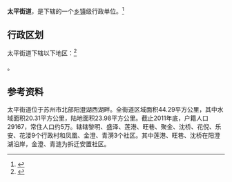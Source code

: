 {{中国乡级行政区|32/05/07/002/000}}

'''太平街道'''，是{{PRC admin/fullname|32/05/07/002/000|3}}下辖的一个[[乡镇|乡镇]]级行政单位。<ref>{{PRC admin/ref sgc|{{PRC admin/parent|32/05/07/002/000}}}}</ref>

== 行政区划 ==

太平街道下辖以下地区：<ref>{{PRC admin/ref sgc|32/05/07/002/000}}</ref>

{{PRC admin/children|32/05/07/002/000}}。

== 参考资料 ==

{{reflist}}

{{行政区划小作品}}
{{PRC admin/navcat|32/05/07/002/000}}
太平街道位于苏州市北部阳澄湖西湖畔。全街道区域面积44.29平方公里，其中水域面积20.31平方公里，陆地面积23.98平方公里。截止2011年底，户籍人口29167，常住人口约5万。辖辖黎明、盛泽、莲港、旺巷、聚金、沈桥、花倪、乐安、花溇9个行政村和凤凰、金澄、青漪3个社区。其中莲港、旺巷、沈桥在阳澄湖沿岸，金澄、青涟为拆迁安置社区。